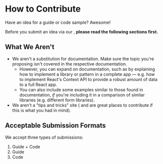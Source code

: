 # How to Contribute


Have an idea for a guide or code sample? Awesome!

Before you submit an idea via our <LinkBlank link="https://github.com/zhaluza/best-practices-fullstack" text="repo"/>, **please read the following sections first.**

## What We Aren't
- We aren't a substitution for documentation. Make sure the topic you're proposing isn't covered in the respective documentation.
    - However, you can expand on documentation, such as by explaining how to implement a library or pattern in a complete app — e.g. how to implement React's Context API to provide a robust amount of data to a full React app.
    - You can also include some examples similar to those found in documentation, *if* you're including it in a comparison of similar libraries (e.g. different form libraries).
- We aren't a "tips and tricks" site (<LinkBlank link="https://dev.to" text="Dev" /> and <LinkBlank link="https://css-tricks.com/" text="CSS Tricks" /> are great places to contribute if this is what you had in mind).

## Acceptable Submission Formats
We accept three types of submissions:
1. Guide + Code
2. Guide
3. Code